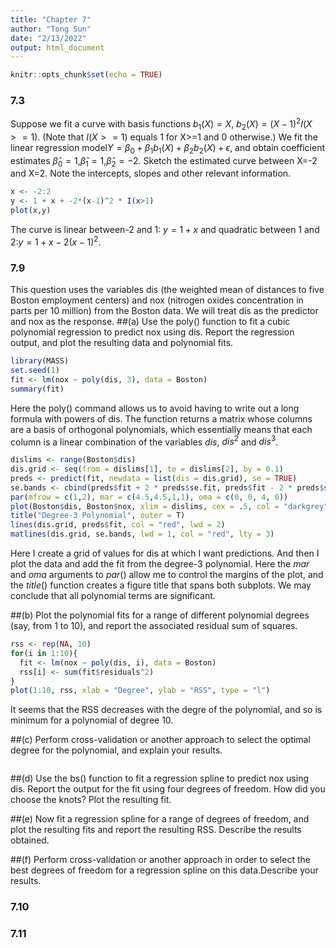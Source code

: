 ```yaml
---
title: "Chapter 7"
author: "Tong Sun"
date: "2/13/2022"
output: html_document
---
```


```r
knitr::opts_chunk$set(echo = TRUE)
```

### 7.3
Suppose we fit a curve with basis functions $b_1(X)=X$, $b_2(X)=(X-1)^2I(X>=1)$. (Note that $I(X>=1)$ equals 1 for X>=1 and 0 otherwise.) We fit the linear regression model$Y=\beta_0+\beta_1b_1(X)+\beta_2b_2(X)+\epsilon$, and obtain coefficient estimates $\hat\beta_0=1$,$\hat\beta_1=1$,$\hat\beta_2=-2$. Sketch the estimated curve between X=-2 and X=2. Note the intercepts, slopes and other relevant information.
```r
x <- -2:2
y <- 1 + x + -2*(x-1)^2 * I(x>1)
plot(x,y)
```
The curve is linear between-2 and 1: $y=1+x$ and quadratic between 1 and 2:$y=1+x-2(x-1)^2$.

### 7.9
This question uses the variables dis (the weighted mean of distances to five Boston employment centers) and nox (nitrogen oxides concentration in parts per 10 million) from the Boston data. We will treat dis as the predictor and nox as the response.
##(a)
Use the poly() function to fit a cubic polynomial regression to predict nox using dis. Report the regression output, and plot the resulting data and polynomial fits.
```r
library(MASS)
set.seed(1)
fit <- lm(nox ~ poly(dis, 3), data = Boston)
summary(fit)
```
Here the poly() command allows us to avoid having to write out a long formula with powers of dis. The function returns a matrix whose columns are a basis of orthogonal polynomials, which essentially means that each column is a linear combination of the variables $dis$, $dis^2$ and $dis^3$.

```r
dislims <- range(Boston$dis)
dis.grid <- seq(from = dislims[1], to = dislims[2], by = 0.1)
preds <- predict(fit, newdata = list(dis = dis.grid), se = TRUE)
se.bands <- cbind(preds$fit + 2 * preds$se.fit, preds$fit - 2 * preds$se.fit)
par(mfrow = c(1,2), mar = c(4.5,4.5,1,1), oma = c(0, 0, 4, 0))
plot(Boston$dis, Boston$nox, xlim = dislims, cex = .5, col = "darkgrey")
title("Degree-3 Polynomial", outer = T)
lines(dis.grid, preds$fit, col = "red", lwd = 2)
matlines(dis.grid, se.bands, lwd = 1, col = "red", lty = 3)
```

Here I create a grid of values for dis at which I want predictions. And then I plot the data and add the fit from the degree-3 polynomial. Here the $mar$ and $oma$ arguments to $par()$ allow me to control the margins of the plot, and the $title()$ function creates a figure title that spans both subplots. We may conclude that all polynomial terms are significant.

##(b)
Plot the polynomial fits for a range of different polynomial degrees (say, from 1 to 10), and report the associated residual sum of squares.
```r
rss <- rep(NA, 10)
for(i in 1:10){
  fit <- lm(nox ~ poly(dis, i), data = Boston)
  rss[i] <- sum(fit$residuals^2)
}
plot(1:10, rss, xlab = "Degree", ylab = "RSS", type = "l")
```
It seems that the RSS decreases with the degre of the polynomial, and so is minimum for a polynomial of degree 10.

##(c)
Perform cross-validation or another approach to select the optimal degree for the polynomial, and explain your results.
```r

```


##(d)
Use the bs() function to fit a regression spline to predict nox using dis. Report the output for the fit using four degrees of freedom. How did you choose the knots? Plot the resulting fit.

##(e)
Now fit a regression spline for a range of degrees of freedom, and plot the resulting fits and report the resulting RSS. Describe the results obtained.

##(f)
Perform cross-validation or another approach in order to select the best degrees of freedom for a regression spline on this data.Describe your results.

### 7.10
### 7.11
